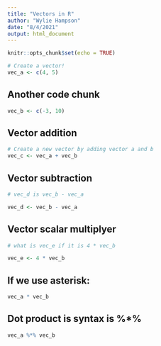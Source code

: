 ```yaml
---
title: "Vectors in R"
author: "Wylie Hampson"
date: "8/4/2021"
output: html_document
---
```


```r
knitr::opts_chunk$set(echo = TRUE)
```

```r
# Create a vector!
vec_a <- c(4, 5)

```
## Another code chunk

```r
vec_b <- c(-3, 10)

```

## Vector addition

```r
# Create a new vector by adding vector a and b
vec_c <- vec_a + vec_b

```

## Vector subtraction

```r
# vec_d is vec_b - vec_a

vec_d <- vec_b - vec_a

```

## Vector scalar multiplyer

```r
# what is vec_e if it is 4 * vec_b

vec_e <- 4 * vec_b

```

## If we use asterisk:

```r
vec_a * vec_b

```

## Dot product is syntax is %*%

```r
vec_a %*% vec_b

```





